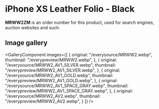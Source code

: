 
# iPhone XS Leather Folio - Black

<Callout type='info' emoji='👉🏻'>**MRWW2ZM** is an order number for this product, used for search engines, auction websites and such.</Callout>

## Image gallery

<GalleryComponent
    images={[
      {
        original: "/everysource/MRWW2.webp",
        thumbnail: "/everypreview/MRWW2.webp",
      },
      {
        original: "/everysource/MRWW2_AV1_SILVER.webp",
        thumbnail: "/everypreview/MRWW2_AV1_SILVER.webp",
      },
      {
        original: "/everysource/MRWW2_AV1_GOLD.webp",
        thumbnail: "/everypreview/MRWW2_AV1_GOLD.webp",
      },
      {
        original: "/everysource/MRWW2_AV1_SPACE_GRAY.webp",
        thumbnail: "/everypreview/MRWW2_AV1_SPACE_GRAY.webp",
      },
      {
        original: "/everysource/MRWW2_AV2.webp",
        thumbnail: "/everypreview/MRWW2_AV2.webp",
      }
    ]}
  />
